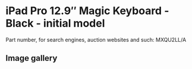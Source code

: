 
# iPad Pro 12.9″ Magic Keyboard - Black - initial model

Part number, for search engines, auction websites and such: MXQU2LL/A

## Image gallery

<div style={{ width: "768px" }}>
  <GalleryComponent
    images={[
      {
        original: "/everysource/MXQU2.webp",
        thumbnail: "/everypreview/MXQU2.webp",
      },
      {
        original: "/everysource/MXQU2_AV1.webp",
        thumbnail: "/everypreview/MXQU2_AV1.webp",
      },
      {
        original: "/everysource/MXQU2_AV2.webp",
        thumbnail: "/everypreview/MXQU2_AV2.webp",
      },
      {
        original: "/everysource/MXQU2_AV3.webp",
        thumbnail: "/everypreview/MXQU2_AV3.webp",
      },
      {
        original: "/everysource/MXQU2_AV4.webp",
        thumbnail: "/everypreview/MXQU2_AV4.webp",
      }
    ]}
  />
</div>